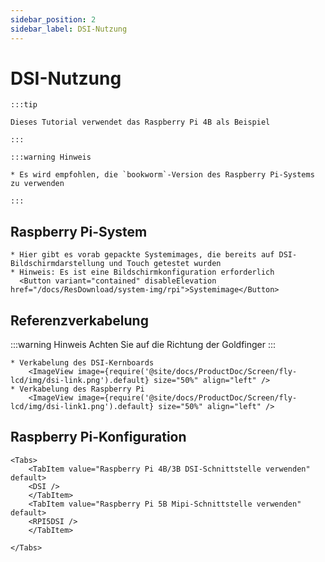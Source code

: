 ```yaml
---
sidebar_position: 2
sidebar_label: DSI-Nutzung
---
```





# DSI-Nutzung

    :::tip

    Dieses Tutorial verwendet das Raspberry Pi 4B als Beispiel

    :::

    :::warning Hinweis

    * Es wird empfohlen, die `bookworm`-Version des Raspberry Pi-Systems zu verwenden

    :::

## Raspberry Pi-System
    * Hier gibt es vorab gepackte Systemimages, die bereits auf DSI-Bildschirmdarstellung und Touch getestet wurden
    * Hinweis: Es ist eine Bildschirmkonfiguration erforderlich
      <Button variant="contained" disableElevation href="/docs/ResDownload/system-img/rpi">Systemimage</Button>

## Referenzverkabelung

:::warning Hinweis
Achten Sie auf die Richtung der Goldfinger
:::


    * Verkabelung des DSI-Kernboards
        <ImageView image={require('@site/docs/ProductDoc/Screen/fly-lcd/img/dsi-link.png').default} size="50%" align="left" />
    * Verkabelung des Raspberry Pi
        <ImageView image={require('@site/docs/ProductDoc/Screen/fly-lcd/img/dsi-link1.png').default} size="50%" align="left" />

## Raspberry Pi-Konfiguration

    <Tabs>
        <TabItem value="Raspberry Pi 4B/3B DSI-Schnittstelle verwenden" default>
        <DSI />
        </TabItem>
        <TabItem value="Raspberry Pi 5B Mipi-Schnittstelle verwenden" default>
        <RPI5DSI />
        </TabItem>

    </Tabs>